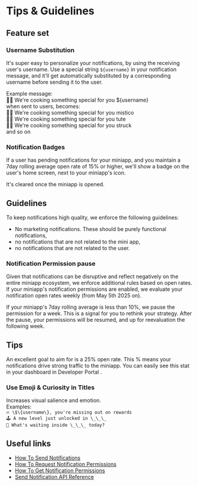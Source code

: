 # Tips & Guidelines

## Feature set

### Username Substitution

It's super easy to personalize your notifications, by using the receiving user's username.
Use a special string `${username}` in your notification message, and it'll get automatically substituted by a corresponding username
before sending it to the user.

Example message:<br/>
🧑‍🍳 We're cooking something special for you \$\{username\} <br/>
when sent to users, becomes:<br/>
🧑‍🍳 We're cooking something special for you mistico<br/>
🧑‍🍳 We're cooking something special for you tute<br/>
🧑‍🍳 We're cooking something special for you struck<br/>
and so on

### Notification Badges

If a user has pending notifications for your miniapp, and you maintain
a 7day rolling average open rate of 15% or higher, we'll show a badge on the user's home screen,
next to your miniapp's icon.

It's cleared once the miniapp is opened.

## Guidelines

To keep notifications high quality, we enforce the following guidelines:

-   No marketing notifications. These should be purely functional notifications,
-   no notifications that are not related to the mini app,
-   no notifications that are not related to the user.

### Notification Permission pause

Given that notifications can be disruptive and reflect negatively on the entire miniapp ecosystem,
we enforce additional rules based on open rates. If your miniapp's notification permissions are enabled,
we evaluate your notification open rates weekly (from May 5th 2025 on).

If your miniapp's 7day rolling average is less than 10%, we pause the permission for a week.
This is a signal for you to rethink your strategy. After the pause, your permissions will be resumed,
and up for reevaluation the following week.

## Tips

An excellent goal to aim for is a 25% open rate. This % means your notifications drive strong traffic to the miniapp.
You can easily see this stat in your dashboard in Developer Portal .

### Use Emoji & Curiosity in Titles

Increases visual salience and emotion.<br/>
Examples:<br/>
`🔥 \$\{username\}, you're missing out on rewards`<br/>
`🕹️ A new level just unlocked in \_\_\_`<br/>
`🤔 What's waiting inside \_\_\_ today?`<br/>

## Useful links

-   [How To Send Notifications](/mini-apps/notifications/how-to-send-notifications)
-   [How To Request Notification Permissions](/mini-apps/commands/request-permission)
-   [How To Get Notification Permissions](/mini-apps/commands/get-permissions)
-   [Send Notification API Reference](/mini-apps/reference/api#send-notification)
